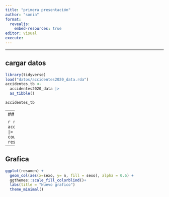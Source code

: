 ---
title: "primera presentación"
author: "sonia"
format: 
  revealjs:
    embed-resources: true
editor: visual
execute: 
---

---

## cargar datos

```{r}
library(tidyverse)
load("datos/accidentes2020_data.rda")
accidentes_tb <-
  accidentes2020_data |> 
  as_tibble()

accidentes_tb
```

---
## Resumen

```{r}
resumen <- accidentes_tb |> count(sexo) 
resumen
```

---

## Grafica

```{r}



ggplot(resumen) +
  geom_col(aes(x=sexo, y= n, fill = sexo), alpha = 0.6) +
  ggthemes::scale_fill_colorblind()+
  labs(title = "Nuevo grafico")
  theme_minimal()
```
